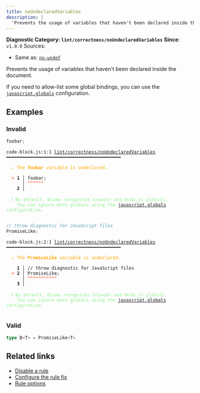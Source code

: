 ```yaml
---
title: noUndeclaredVariables
description: |
  'Prevents the usage of variables that haven't been declared inside the document.'
---
```


**Diagnostic Category: `lint/correctness/noUndeclaredVariables`**
<Tabs>
<TabItem label="JavaScript (and super languages)" icon="seti:javascript">
**Since**: `v1.0.0`
Sources: 
- Same as: <a href="https://eslint.org/docs/latest/rules/no-undef" target="_blank"><code>no-undef</code></a>

Prevents the usage of variables that haven't been declared inside the document.

If you need to allow-list some global bindings, you can use the [`javascript.globals`](/reference/configuration/#javascriptglobals) configuration.

## Examples

### Invalid

```js
foobar;
```

<pre class="language-text"><code class="language-text">code-block.js:1:1 <a href="https://biomejs.dev/linter/rules/no-undeclared-variables">lint/correctness/noUndeclaredVariables</a> ━━━━━━━━━━━━━━━━━━━━━━━━━━━━━━━━━━━━━━━━━━━<br /><br />  <strong><span style="color: Orange;">⚠</span></strong> <span style="color: Orange;">The </span><span style="color: Orange;"><strong>foobar</strong></span><span style="color: Orange;"> variable is undeclared.</span><br />  <br />  <strong><span style="color: Tomato;">&gt;</span></strong> <strong>1 │ </strong>foobar;<br />   <strong>   │ </strong><strong><span style="color: Tomato;">^</span></strong><strong><span style="color: Tomato;">^</span></strong><strong><span style="color: Tomato;">^</span></strong><strong><span style="color: Tomato;">^</span></strong><strong><span style="color: Tomato;">^</span></strong><strong><span style="color: Tomato;">^</span></strong><br />    <strong>2 │ </strong><br />  <br />  <strong><span style="color: lightgreen;">ℹ</span></strong> <span style="color: lightgreen;">By default, Biome recognizes browser and Node.js globals.<br /></span>    <span style="color: lightgreen;">You can ignore more globals using the </span><span style="color: lightgreen;"><a href="https://biomejs.dev/reference/configuration/#javascriptglobals">javascript.globals</a></span><span style="color: lightgreen;"> configuration.</span><br />  <br /></code></pre>

```js
// throw diagnostic for JavaScript files
PromiseLike;
```

<pre class="language-text"><code class="language-text">code-block.js:2:1 <a href="https://biomejs.dev/linter/rules/no-undeclared-variables">lint/correctness/noUndeclaredVariables</a> ━━━━━━━━━━━━━━━━━━━━━━━━━━━━━━━━━━━━━━━━━━━<br /><br />  <strong><span style="color: Orange;">⚠</span></strong> <span style="color: Orange;">The </span><span style="color: Orange;"><strong>PromiseLike</strong></span><span style="color: Orange;"> variable is undeclared.</span><br />  <br />    <strong>1 │ </strong>// throw diagnostic for JavaScript files<br />  <strong><span style="color: Tomato;">&gt;</span></strong> <strong>2 │ </strong>PromiseLike;<br />   <strong>   │ </strong><strong><span style="color: Tomato;">^</span></strong><strong><span style="color: Tomato;">^</span></strong><strong><span style="color: Tomato;">^</span></strong><strong><span style="color: Tomato;">^</span></strong><strong><span style="color: Tomato;">^</span></strong><strong><span style="color: Tomato;">^</span></strong><strong><span style="color: Tomato;">^</span></strong><strong><span style="color: Tomato;">^</span></strong><strong><span style="color: Tomato;">^</span></strong><strong><span style="color: Tomato;">^</span></strong><strong><span style="color: Tomato;">^</span></strong><br />    <strong>3 │ </strong><br />  <br />  <strong><span style="color: lightgreen;">ℹ</span></strong> <span style="color: lightgreen;">By default, Biome recognizes browser and Node.js globals.<br /></span>    <span style="color: lightgreen;">You can ignore more globals using the </span><span style="color: lightgreen;"><a href="https://biomejs.dev/reference/configuration/#javascriptglobals">javascript.globals</a></span><span style="color: lightgreen;"> configuration.</span><br />  <br /></code></pre>

### Valid

```ts
type B<T> = PromiseLike<T>
```

## Related links

- [Disable a rule](/linter/#disable-a-lint-rule)
- [Configure the rule fix](/linter#configure-the-rule-fix)
- [Rule options](/linter/#rule-options)

</TabItem>
</Tabs>

